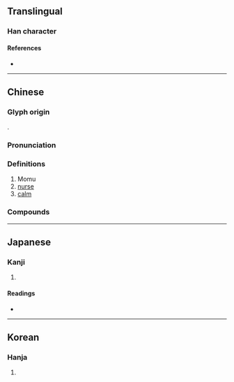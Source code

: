 {{character info/new}}
==Translingual==

===Han character===
{{Han char|rn=38|rad=女|as=11|sn=14|four=44434|canj=VTAK|ids=⿰女莫}}

====References====
* {{Han ref|kx=0270.160|dkj=06673|dj=0538.120|hdz=21071.050|uh=5AEB|ud=23275|bh=E172|bd=57714}}

----

==Chinese==
{{zh-forms}}

===Glyph origin===
{{Han etym}}
{{Han compound|女|莫|c1=s|c2=p|t1=woman|ls=psc}}.

===Pronunciation===
{{zh-pron
|m=mó
|m-s=
|dg=
|c=mou4
|c-t=
|g=
|h=pfs=
|j=
|mb=
|md=
|mn=
|mn-t=
|w=
|x=
|mc=y
|oc=y
|cat=n,a
}}

===Definitions===
{{zh-hanzi}}

# Momu {{gloss|[[w:Yellow Emperor|Huangdi]]'s [[ugly]] [[concubine]] (used in the word [[嫫母]])}}
# [[nurse]]
# [[calm]]

===Compounds===
{{zh-der|嫫母|妝嫫費黛}}

----

==Japanese==

===Kanji===
{{ja-kanji|grade=|rs=女11}}

# {{rfdef|ja|sort=女11}}

====Readings====
* {{ja-readings|on=ぼ,も|kun=しこめ}}

----

==Korean==

===Hanja===
{{ko-hanja|hangeul=모|rv=mo|mr=mo}}

# {{rfdef|ko|sort=女11}}